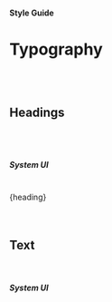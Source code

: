 



<Meta title="Style Guide/Typography" />

#### Style Guide

# Typography

<br />
<br />

## Headings

<br />
<br />

##### System UI

<br />

<Story name="Heading - System">
  <Storybook.Typography component={Heading} variantPrefix="sans">
    {heading}
  </Storybook.Typography>
</Story>

<br />
<br />
<br />

## Text

<br />

##### System UI

<br />

<Story name="Text - System">
  <Storybook.Typography component={Text} variantPrefix="sans" />
</Story>
